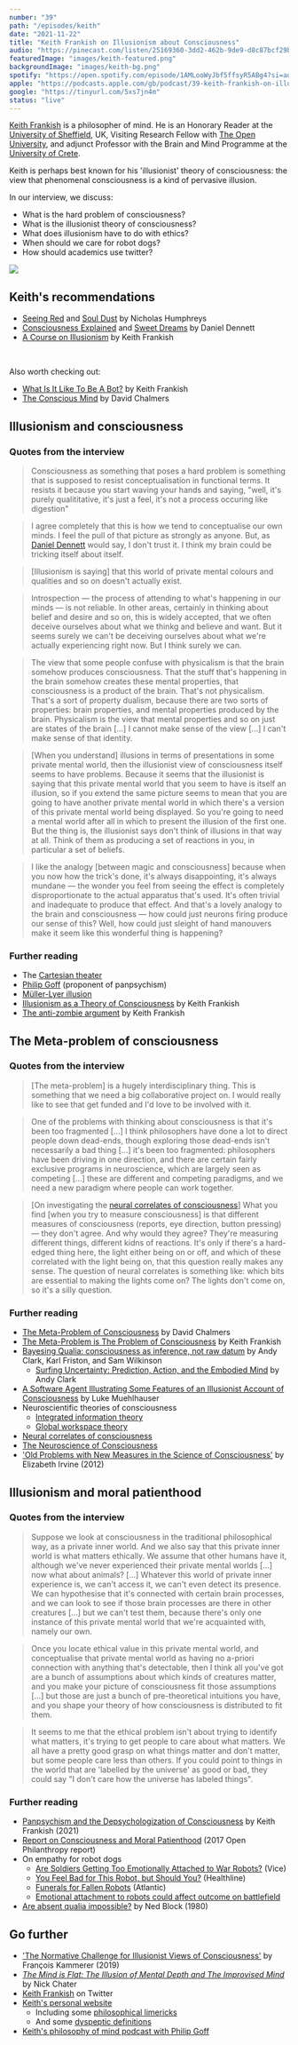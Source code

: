 ```yaml
---
number: "39"
path: "/episodes/keith"
date: "2021-11-22"
title: "Keith Frankish on Illusionism about Consciousness"
audio: "https://pinecast.com/listen/25169360-3dd2-462b-9de9-d8c87bcf29b8.mp3"
featuredImage: "images/keith-featured.png"
backgroundImage: "images/keith-bg.png"
spotify: "https://open.spotify.com/episode/1AMLooWyJbf5ffsyR5ABg4?si=aqjEW6XUQ06x2-JgFyxA_Q"
apple: "https://podcasts.apple.com/gb/podcast/39-keith-frankish-on-illusionism-about-consciousness/id1496501781?i=1000542716550"
google: "https://tinyurl.com/5xs7jn4m"
status: "live"
---
```


[Keith Frankish](https://www.keithfrankish.com) is a philosopher of mind. He is an Honorary Reader at the [University of Sheffield](https://en.wikipedia.org/wiki/University_of_Sheffield), UK, Visiting Research Fellow with [The Open University](https://en.wikipedia.org/wiki/The_Open_University), and adjunct Professor with the Brain and Mind Programme at the [University of Crete](https://en.wikipedia.org/wiki/University_of_Crete).

Keith is perhaps best known for his 'illusionist' theory of consciousness: the view that phenomenal consciousness is a kind of pervasive illusion.

 In our interview, we discuss:
 -   What is the hard problem of consciousness?
 -   What is the illusionist theory of consciousness?
 -   What does illusionism have to do with ethics?
 -   When should we care for robot dogs?
 -   How should academics use twitter?

<div class="episode-image_variable max-600">


![](images/Keith-Frankish.jpg)

</div>

## Keith's recommendations

- [Seeing Red](https://www.goodreads.com/book/show/626626.Seeing_Red) and [Soul Dust](https://www.goodreads.com/book/show/9751599-soul-dust) by Nicholas Humphreys
- [Consciousness Explained](https://www.goodreads.com/book/show/2069.Consciousness_Explained) and [Sweet Dreams](https://www.goodreads.com/book/show/2070.Sweet_Dreams) by Daniel Dennett
- [A Course on Illusionism](https://www.youtube.com/playlist?list=PLhgvALi0LQGXIA7cKNmGNTiQ7dpS-7dLw) by Keith Frankish

<div className="bookshelf" > <Book url="https://www.goodreads.com/book/show/9751599-soul-dust" image="book-keith-4" spineColor="#ffffff"/> <Book url="https://www.goodreads.com/book/show/2069.Consciousness_Explained" image="book-keith-1" spineColor="#d8e56f"/> <Book url="https://www.youtube.com/playlist?list=PLhgvALi0LQGXIA7cKNmGNTiQ7dpS-7dLw" image="book-keith-5" spineColor="#f24ea7"/> </div><br/>

Also worth checking out:

- [What Is It Like To Be A Bot?](https://philosophynow.org/issues/126/What_Is_It_Like_To_Be_A_Bot) by Keith Frankish
- [The Conscious Mind](https://www.goodreads.com/en/book/show/144960) by David Chalmers

## Illusionism and consciousness

### Quotes from the interview

> Consciousness as something that poses a hard problem is something that is supposed to resist conceptualisation in functional terms. It resists it because you start waving your hands and saying, "well, it's purely qualititative, it's just a feel, it's not a process occuring like digestion"

> I agree completely that this is how we tend to conceptualise our own minds. I feel the pull of that picture as strongly as anyone. But, as [Daniel Dennett](https://en.wikipedia.org/wiki/Daniel_Dennett) would say, I don't trust it. I think my brain could be tricking itself about itself.

> [Illusionism is saying] that this world of private mental colours and qualities and so on doesn't actually exist.

> Introspection — the process of attending to what's happening in our minds — is not reliable. In other areas, certainly in thinking about belief and desire and so on, this is widely accepted, that we often deceive ourselves about what we thinkg and believe and want. But it seems surely we can't be deceiving ourselves about what we're actually experiencing right now. But I think surely we can.

> The view that some people confuse with physicalism is that the brain somehow produces consciousness. That the stuff that's happening in the brain somehow creates these mental properties, that consciousness is a product of the brain. That's not physicalism. That's a sort of property dualism, because there are two sorts of properties: brain properties, and mental properties produced by the brain. Physicalism is the view that mental properties and so on just are states of the brain [...] I cannot make sense of the view [...] I can't make sense of that identity.

> [When you understand] illusions in terms of presentations in some private mental world, then the illusionist view of consciousness itself seems to have problems. Because it seems that the illusionist is saying that this private mental world that you seem to have is itself an illusion, so if you extend the same picture seems to mean that you are going to have another private mental world in which there's a version of this private mental world being displayed. So you're going to need a mental world after all in which to present the illusion of the first one. But the thing is, the illusionist says don't think of illusions in that way at all. Think of them as producing a set of reactions in you, in particular a set of beliefs.

> I like the analogy [between magic and consciousness] because when you now how the trick's done, it's always disappointing, it's always mundane — the wonder you feel from seeing the effect is completely disproportionate to the actual apparatus that's used. It's often trivial and inadequate to produce that effect. And that's a lovely analogy to the brain and consciousness — how could just neurons firing produce our sense of this? Well, how could just sleight of hand manouvers make it seem like this wonderful thing is happening?

### Further reading

- The [Cartesian theater](https://en.wikipedia.org/wiki/Cartesian_theater)
- [Philip Goff](https://en.wikipedia.org/wiki/Philip_Goff_(philosopher)) (proponent of panpsychism)
- [Müller-Lyer illusion](https://en.wikipedia.org/wiki/M%C3%BCller-Lyer_illusion)
- [Illusionism as a Theory of Consciousness](https://philpapers.org/rec/FRAIAA-4) by Keith Frankish
- [The anti-zombie argument](https://philpapers.org/rec/FRATAA) by Keith Frankish

## The Meta-problem of consciousness

### Quotes from the interview

> [The meta-problem] is a hugely interdisciplinary thing. This is something that we need a big collaborative project on. I would really like to see that get funded and I'd love to be involved with it.

> One of the problems with thinking about consciousness is that it's been too fragmented [...] I think philosophers have done a lot to direct people down dead-ends, though exploring those dead-ends isn't necessarily a bad thing [...] it's been too fragmented: philosophers have been driving in one direction, and there are certain fairly exclusive programs in neuroscience, which are largely seen as competing [...] these are different and competing paradigms, and we need a new paradigm where people can work together.

> [On investigating the [neural correlates of consciousness](https://en.wikipedia.org/wiki/Neural_correlates_of_consciousness)] What you find [when you try to measure consciousness] is that different measures of consciousness (reports, eye direction, button pressing) — they don't agree. And why would they agree? They're measuring different things, different kidns of reactions. It's only if there's a hard-edged thing here, the light either being on or off, and which of these correlated with the light being on, that this question really makes any sense. The question of neural correlates is something like: which bits are essential to making the lights come on? The lights don't come on, so it's a silly question.

### Further reading

- [The Meta-Problem of Consciousness](https://philpapers.org/archive/CHATMO-32.pdf) by David Chalmers
- [The Meta-Problem is The Problem of Consciousness](https://philpapers.org/rec/FRATMI-3) by Keith Frankish
- [Bayesing Qualia: consciousness as inference, not raw datum](http://sro.sussex.ac.uk/id/eprint/83110/) by Andy Clark, Karl Friston, and Sam Wilkinson
  - [Surfing Uncertainty: Prediction, Action, and the Embodied Mind](https://www.goodreads.com/book/show/25823558-surfing-uncertainty) by Andy Clark
- [A Software Agent Illustrating Some Features of an Illusionist Account of Consciousness](https://www.openphilanthropy.org/software-agent-illustrating-some-features-illusionist-account-consciousness) by Luke Muehlhauser
- Neuroscientific theories of consciousness
  - [Integrated information theory](https://en.wikipedia.org/wiki/Integrated_information_theory)
  - [Global workspace theory](https://en.wikipedia.org/wiki/Global_workspace_theory)
- [Neural correlates of consciousness](https://en.wikipedia.org/wiki/Neural_correlates_of_consciousness)
- [The Neuroscience of Consciousness](https://plato.stanford.edu/entries/consciousness-neuroscience/)
- ['Old Problems with New Measures in the Science of Consciousness'](https://www.journals.uchicago.edu/doi/abs/10.1093/bjps/axs019?journalCode=bjps) by Elizabeth Irvine (2012)

## Illusionism and moral patienthood

### Quotes from the interview

> Suppose we look at consciousness in the traditional philosophical way, as a private inner world. And we also say that this private inner world is what matters ethically. We assume that other humans have it, although we've never experienced their private mental worlds [...] now what about animals? [...] Whatever this world of private inner experience is, we can't access it, we can't even detect its presence. We can hypothesise that it's connected with certain brain processes, and we can look to see if those brain processes are there in other creatures [...] but we can't test them, because there's only one instance of this private mental world that we're acquainted with, namely our own.

> Once you locate ethical value in this private mental world, and conceptualise that private mental world as having no a-priori connection with anything that's detectable, then I think all you've got are a bunch of assumptions about which kinds of creatures matter, and you make your picture of consciousness fit those assumptions [...] but those are just a bunch of pre-theoretical intuitions you have, and you shape your theory of how consciousness is distributed to fit them.

> It seems to me that the ethical problem isn't about trying to identify what matters, it's trying to get people to care about what matters. We all have a pretty good grasp on what things matter and don't matter, but some people care less than others. If you could point to things in the world that are 'labelled by the universe' as good or bad, they could say "I don't care how the universe has labeled things".

### Further reading

- [Panpsychism and the Depsychologization of Consciousness](https://philpapers.org/rec/FRAPAT-28) by Keith Frankish (2021)
- [Report on Consciousness and Moral Patienthood](https://www.openphilanthropy.org/2017-report-consciousness-and-moral-patienthood) (2017 Open Philanthropy report)
- On empathy for robot dogs
  - [Are Soldiers Getting Too Emotionally Attached to War Robots?](https://www.vice.com/en/article/jppy8g/are-soldiers-getting-too-emotionally-attached-to-war-robots) (Vice)
  - [You Feel Bad for This Robot, but Should You?](https://www.healthline.com/health-news/tech-how-will-making-friends-with-robots-change-society-092213) (Healthline)
  - [Funerals for Fallen Robots](https://www.theatlantic.com/technology/archive/2013/09/funerals-for-fallen-robots/279861/) (Atlantic)
  - [Emotional attachment to robots could affect outcome on battlefield](https://www.washington.edu/news/2013/09/17/emotional-attachment-to-robots-could-affect-outcome-on-battlefield/)
- [Are absent qualia impossible?](https://philpapers.org/rec/BLOAAQ) by Ned Block (1980)

## Go further

- ['The Normative Challenge for Illusionist Views of Consciousness'](https://quod.lib.umich.edu/cgi/t/text/idx/e/ergo/12405314.0006.032/--normative-challenge-for-illusionist-views-of-consciousness?rgn=main;view=fulltext) by François Kammerer (2019)
- [*The Mind is Flat: The Illusion of Mental Depth and The Improvised Mind*](https://www.goodreads.com/en/book/show/36325702) by Nick Chater
- [Keith Frankish](https://twitter.com/keithfrankish) on Twitter
- [Keith's personal website](https://www.keithfrankish.com/)
  - Including some [philosophical limericks](https://www.keithfrankish.com/limericks/)
  - And some [dyspeptic definitions](https://www.keithfrankish.com/dyspeptic-definitions/)
- [Keith's philosophy of mind podcast with Philip Goff](https://www.youtube.com/c/MindChat)